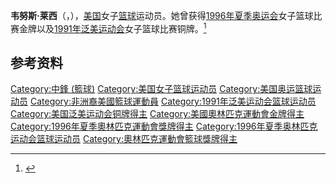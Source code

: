 '''韦努斯·莱西'''（{{lang-en|Venus Lacy}}，{{bd|1967年|2月9日|}}），[[美国|美国]]女子[[篮球|篮球]]运动员。她曾获得[[1996年夏季奥林匹克运动会|1996年夏季奥运会]]女子篮球比赛金牌以及[[1991年泛美运动会|1991年泛美运动会]]女子篮球比赛铜牌。<ref>{{Cite web|title=Venus Lacy WNBA Stats|url=https://www.basketball-reference.com/wnba/players/l/lacyve01w.html|accessdate=2021-03-04|work=Basketball-Reference|language=en}}</ref>

== 参考资料 ==
{{reflist}}

{{1996年夏季奥运会美国女子篮球阵容}}

{{Authority control}}
{{DEFAULTSORT:Lacy}}
[[Category:中鋒_(籃球)|Category:中鋒 (籃球)]]
[[Category:美国女子篮球运动员|Category:美国女子篮球运动员]]
[[Category:美国奥运篮球运动员|Category:美国奥运篮球运动员]]
[[Category:非洲裔美國籃球運動員|Category:非洲裔美國籃球運動員]]
[[Category:1991年泛美运动会篮球运动员|Category:1991年泛美运动会篮球运动员]]
[[Category:美国泛美运动会铜牌得主|Category:美国泛美运动会铜牌得主]]
[[Category:美國奧林匹克運動會金牌得主|Category:美國奧林匹克運動會金牌得主]]
[[Category:1996年夏季奧林匹克運動會獎牌得主|Category:1996年夏季奧林匹克運動會獎牌得主]]
[[Category:1996年夏季奥林匹克运动会篮球运动员|Category:1996年夏季奥林匹克运动会篮球运动员]]
[[Category:奧林匹克運動會籃球獎牌得主|Category:奧林匹克運動會籃球獎牌得主]]

{{美国人物小作品}}